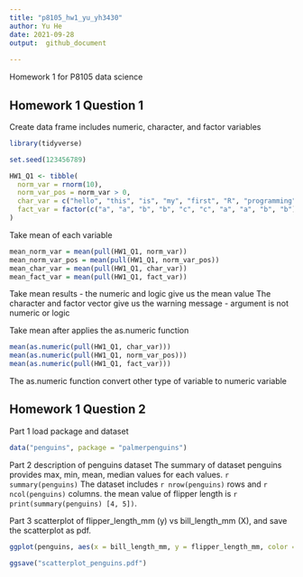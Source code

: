 ```yaml
---
title: "p8105_hw1_yu_yh3430"
author: Yu He
date: 2021-09-28
output:  github_document
   
---
```

Homework 1 for P8105 data science

## Homework 1 Question 1
Create data frame includes numeric, character, and factor variables

```r
library(tidyverse)

set.seed(123456789)

HW1_Q1 <- tibble(
  norm_var = rnorm(10),
  norm_var_pos = norm_var > 0,
  char_var = c("hello", "this", "is", "my", "first", "R", "programming", "class", "excellent", "experience"),
  fact_var = factor(c("a", "a", "b", "b", "c", "c", "a", "a", "b", "b"))
)
```

Take mean of each variable

```r
mean_norm_var = mean(pull(HW1_Q1, norm_var))
mean_norm_var_pos = mean(pull(HW1_Q1, norm_var_pos))
mean_char_var = mean(pull(HW1_Q1, char_var))
mean_fact_var = mean(pull(HW1_Q1, fact_var))
```

Take mean results - the numeric and logic give us the mean value
The character and factor vector give us the warning message - argument is not numeric or logic

Take mean after applies the as.numeric function

```r
mean(as.numeric(pull(HW1_Q1, char_var)))
mean(as.numeric(pull(HW1_Q1, norm_var_pos)))
mean(as.numeric(pull(HW1_Q1, fact_var)))
```

The as.numeric function convert other type of variable to numeric variable

## Homework 1 Question 2
Part 1 load package and dataset 

```r

data("penguins", package = "palmerpenguins")
```

Part 2 description of penguins dataset
The summary of dataset penguins provides max, min, mean, median values for each values.
`r summary(penguins)`
The dataset includes `r nrow(penguins)` rows and `r ncol(penguins)` columns.
the mean value of flipper length is `r print(summary(penguins) [4, 5])`.

Part 3 scatterplot of flipper_length_mm (y) vs bill_length_mm (X), and save the scatterplot as pdf.
```r
ggplot(penguins, aes(x = bill_length_mm, y = flipper_length_mm, color = species)) + geom_point()

ggsave("scatterplot_penguins.pdf")
```




